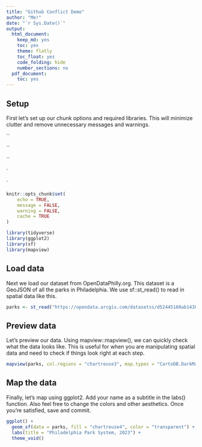 ```yaml
---
title: "Github Conflict Demo"
author: "Me!"
date: "`r Sys.Date()`"
output:
  html_document:
    keep_md: yes
    toc: yes
    theme: flatly
    toc_float: yes
    code_folding: hide
    number_sections: no
  pdf_document:
    toc: yes
---
```


## Setup

First let's set up our chunk options and required libraries. This will minimize clutter and remove unnecessary messages and warnings.

\`\`

\`\`

\`\`

\`

\`

```r
knitr::opts_chunk$set(
	echo = TRUE,
	message = FALSE,
	warning = FALSE,
	cache = TRUE
)

library(tidyverse)
library(ggplot2)
library(sf)
library(mapview)
```

## Load data

Next we load our dataset from OpenDataPhilly.org. This dataset is a GeoJSON of all the parks in Philadelphia. We use sf::st_read() to read in spatial data like this.

```r
parks <- st_read("https://opendata.arcgis.com/datasetss/d52445160ab14380a673e5849203eb64_0.geojson")
```

## Preview data

Let's preview our data. Using mapview::mapview(), we can quickly check what the data looks like. This is useful for when you are manipulating spatial data and need to check if things look right at each step.

```r
mapview(parks, col.regions = "chartreuse3", map.types = "CartoDB.DarkMatter")
```

## Map the data

Finally, let's map using ggplot2. Add your name as a subtitle in the labs() function. Also feel free to change the colors and other aesthetics. Once you're satisfied, save and commit.

```r
ggplot() +
  geom_sf(data = parks, fill = "chartreuse4", color = "transparent") +
  labs(title = "Philadelphia Park System, 2023") + 
  theme_void()
```
